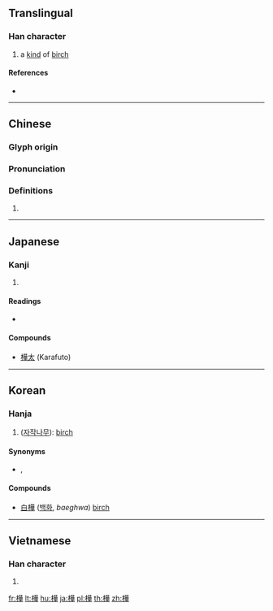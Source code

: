 {{character info/new}}
{{also|桦|椛}}
==Translingual==

===Han character===
{{Han char|rn=75|rad=木|as=10|sn=14|four=44954|canj=DTMJ|ids=⿰木華}}

# a [[kind]] of [[birch]]

====References====
* {{Han ref|kx=0552.010|dkj=15497|dj=0940.060|hdz=21261.010|uh=6A3A|ud=27194|bh=BEEC|bd=48876}}

----

==Chinese==
{{zh-forms|s=桦}}

===Glyph origin===
{{Han etym}}

===Pronunciation===
{{zh-pron
|m=huà
|c=waa6,waa4
|mn=qz,xm,zz:hōa/tw:hôa
|mc=y
|oc=y
|ma=
|cat=n
}}

===Definitions===
{{zh-hanzi}}

# {{rfdef|lang=zh}}

----

==Japanese==

===Kanji===
{{ja-kanji|grade=|rs=木10}}

# {{defn|lang=ja|sort=木10}}

====Readings====
* {{ja-readings|goon=[[げ]] (ge)|kanon=[[か]] (ka)|kun=[[かば]] (kaba)}}

====Compounds====
* [[樺太]] (Karafuto)

----

==Korean==

===Hanja===
{{ko-hanja|hangeul=[[화]]|eumhun=|rv=hwa|mr=hwa|y=hwa}}

# ([[자작나무]]): [[birch]]

====Synonyms====
* {{l|ko|檀}}, {{l|ko|橽}}

====Compounds====
{{top2}}
* [[白樺]] ([[백화]], ''baeghwa'') [[birch]]
{{mid2}}

{{bottom}}

----

==Vietnamese==

===Han character===
{{vi-hantu|[[hoa]]|rs=木10}}

# {{defn|lang=vi|sort=木10}}

[[fr:樺]]
[[lt:樺]]
[[hu:樺]]
[[ja:樺]]
[[pl:樺]]
[[th:樺]]
[[zh:樺]]